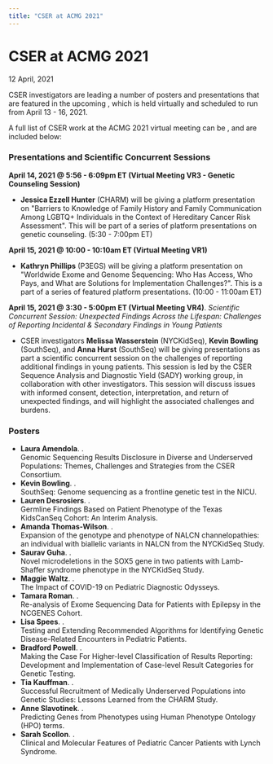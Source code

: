 ```yaml
---
title: "CSER at ACMG 2021"
---
```



<BreadcrumbsNews />

# CSER at ACMG 2021

<Subheader>12 April, 2021</Subheader>

CSER investigators are leading a number of posters and presentations that are featured in the upcoming <Link label="American College of Medical Genetics and Genomics (ACMG) Annual Cinical Genetics Meeting 2021" url="https://www.acmgmeeting.net/acmg2021/Public/mainhall.aspx" />, which is held virtually and scheduled to run from April 13 - 16, 2021.

A full list of CSER work at the ACMG 2021 virtual meeting can be <Link label="found online here in Google Doc format for easy reference" url="https://docs.google.com/document/d/1w2b1RhIIpxFCUMUeWJzhMrje5VLgqpaU2VQ1rXrcI0s/edit?usp=sharing" />, and are included below:

### Presentations and Scientific Concurrent Sessions

**April 14, 2021 @ 5:56 - 6:09pm ET (Virtual Meeting VR3 - Genetic Counseling Session)**

- **Jessica Ezzell Hunter** (CHARM) will be giving a platform presentation on "Barriers to Knowledge of Family History and Family Communication Among LGBTQ+ Individuals in the Context of Hereditary Cancer Risk Assessment". This will be part of a series of platform presentations on genetic counseling. <NBS>(5:30 - 7:00pm ET)</NBS>

**April 15, 2021 @ 10:00 - 10:10am ET (Virtual Meeting VR1)**

- **Kathryn Phillips** (P3EGS) will be giving a platform presentation on "Worldwide Exome and Genome Sequencing: Who Has Access, Who Pays, and What are Solutions for Implementation Challenges?". This is a part of a series of featured platform presentations. <NBS>(10:00 - 11:00am ET)</NBS>

**April 15, 2021 @ 3:30 - 5:00pm ET (Virtual Meeting VR4)**. _Scientific Concurrent Session: Unexpected Findings Across the Lifespan: Challenges of Reporting Incidental &amp; Secondary Findings in Young Patients_

- CSER investigators **Melissa Wasserstein** (NYCKidSeq), **Kevin Bowling** (SouthSeq), and **Anna Hurst** (SouthSeq) will be giving presentations as part a scientific concurrent session on the challenges of reporting additional findings in young patients. This session is led by the CSER Sequence Analysis and Diagnostic Yield (SADY) working group, in collaboration with other investigators. This session will discuss issues with informed consent, detection, interpretation, and return of unexpected findings, and will highlight the associated challenges and burdens.

### Posters

- **Laura Amendola**. <Link label="eP317" url="https://acmg.planion.com/Web.User/AbstractDet?ACCOUNT=ACMG&amp;ABSID=10477&amp;CONF=AM21&amp;ssoOverride=OFF&amp;CKEY="/>.\
  Genomic Sequencing Results Disclosure in Diverse and Underserved Populations: Themes, Challenges and Strategies from the CSER Consortium.
- **Kevin Bowling**. <Link label="eP177" url="https://acmg.planion.com/Web.User/AbstractDet?ACCOUNT=ACMG&amp;ABSID=10771&amp;CONF=AM21&amp;ssoOverride=OFF&amp;CKEY="/>.\
  SouthSeq: Genome sequencing as a frontline genetic test in the NICU.
- **Lauren Desrosiers**. <Link label="eP064" url="https://acmg.planion.com/Web.User/AbstractDet?ACCOUNT=ACMG&amp;ABSID=10778&amp;CONF=AM21&amp;ssoOverride=OFF&amp;CKEY="/>.\
  Germline Findings Based on Patient Phenotype of the Texas KidsCanSeq Cohort: An Interim Analysis.
- **Amanda Thomas-Wilson**. <Link label="eP409" url="https://acmg.planion.com/Web.User/AbstractDet?ACCOUNT=ACMG&amp;ABSID=11052&amp;CONF=AM21&amp;ssoOverride=OFF&amp;CKEY="/>.\
  Expansion of the genotype and phenotype of NALCN channelopathies: an individual with biallelic variants in NALCN from the NYCKidSeq Study.
- **Saurav Guha**. <Link label="eP354" url="https://acmg.planion.com/Web.User/AbstractDet?ACCOUNT=ACMG&amp;ABSID=10597&amp;CONF=AM21&amp;ssoOverride=OFF&amp;CKEY="/>.\
  Novel microdeletions in the SOX5 gene in two patients with Lamb-Shaffer syndrome phenotype in the NYCKidSeq Study.
- **Maggie Waltz**. <Link label="eP466" url="https://acmg.planion.com/Web.User/AbstractDet?ACCOUNT=ACMG&amp;ABSID=11021&amp;CONF=AM21&amp;ssoOverride=OFF&amp;CKEY="/>.\
  The Impact of COVID-19 on Pediatric Diagnostic Odysseys.
- **Tamara Roman**. <Link label="eP404" url="https://acmg.planion.com/Web.User/AbstractDet?ACCOUNT=ACMG&amp;ABSID=10997&amp;CONF=AM21&amp;ssoOverride=OFF&amp;CKEY="/>.\
  Re-analysis of Exome Sequencing Data for Patients with Epilepsy in the NCGENES Cohort.
- **Lisa Spees**. <Link label="eP530" url="https://acmg.planion.com/Web.User/AbstractDet?ACCOUNT=ACMG&amp;ABSID=10767&amp;CONF=AM21&amp;ssoOverride=OFF&amp;CKEY="/>.\
  Testing and Extending Recommended Algorithms for Identifying Genetic Disease-Related Encounters in Pediatric Patients.
- **Bradford Powell**. <Link label="eP398" url="https://acmg.planion.com/Web.User/AbstractDet?ACCOUNT=ACMG&amp;ABSID=10951&amp;CONF=AM21&amp;ssoOverride=OFF&amp;CKEY="/>.\
  Making the Case For Higher-level Classification of Results Reporting: Development and Implementation of Case-level Result Categories for Genetic Testing.
- **Tia Kauffman**. <Link label="eP517" url="https://acmg.planion.com/Web.User/AbstractDet?ACCOUNT=ACMG&amp;ABSID=10522&amp;CONF=AM21&amp;ssoOverride=OFF&amp;CKEY="/>.\
  Successful Recruitment of Medically Underserved Populations into Genetic Studies: Lessons Learned from the CHARM Study.
- **Anne Slavotinek**. <Link label="eP233" url="https://acmg.planion.com/Web.User/AbstractDet?ACCOUNT=ACMG&amp;ABSID=10965&amp;CONF=AM21&amp;ssoOverride=OFF&amp;CKEY="/>.\
  Predicting Genes from Phenotypes using Human Phenotype Ontology (HPO) terms.
- **Sarah Scollon**. <Link label="eP070" url="https://acmg.planion.com/Web.User/AbstractDet?ACCOUNT=ACMG&amp;ABSID=10835&amp;CONF=AM21&amp;ssoOverride=OFF&amp;CKEY="/>.\
  Clinical and Molecular Features of Pediatric Cancer Patients with Lynch Syndrome.
